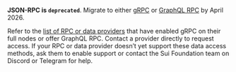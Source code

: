 **JSON-RPC is `deprecated`**. Migrate to either [gRPC](/concepts/grpc-overview.mdx) or [GraphQL RPC](/concepts/graphql-indexer.mdx) by April 2026.

Refer to the [list of RPC or data providers](https://www.notion.so/mystenlabs/RPC-providers-offering-future-Sui-data-primitives-2466d9dcb4e980a99a36e9aafd8c17e0?source=copy_link) that have enabled gRPC on their full nodes or offer GraphQL RPC. Contact a provider directly to request access. If your RPC or data provider doesn’t yet support these data access methods, ask them to enable support or contact the Sui Foundation team on Discord or Telegram for help.
